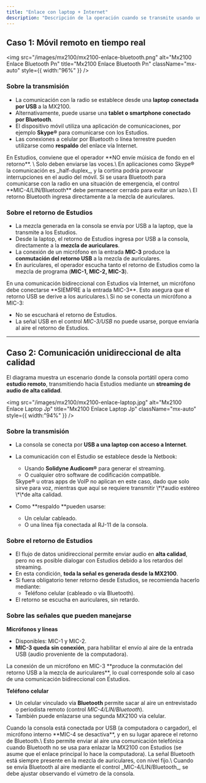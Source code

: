 ```yaml
---
title: "Enlace con laptop + Internet"
description: "Descripción de la operación cuando se transmite usando un computador externo"
---
```


## Caso 1: Móvil remoto en tiempo real

<img
  src="/images/mx2100/mx2100-enlace-bluetooth.png"
  alt="Mx2100 Enlace Bluetooth Pn"
  title="Mx2100 Enlace Bluetooth Pn"
  className="mx-auto"
  style={{ width:"96%" }}
/>

### Sobre la transmisión

- La comunicación con la radio se establece desde una **laptop conectada por USB** a la MX2100.
- Alternativamente, puede usarse una **tablet o smartphone conectado por Bluetooth**.
- El dispositivo móvil utiliza una aplicación de comunicaciones, por ejemplo **Skype®** para comunicarse con los Estudios.
- Las conexiones a celular por Bluetooth o línea terrestre pueden utilizarse como **respaldo** del enlace vía Internet.

<Warning>
  En Estudios, conviene que el operador **NO envíe múisica de fondo en el retorno**. \
  Solo deben enviarse las voces.\
  En aplicaciones como Skype® la comunicación es _half-duplex_, y la cortina podría provocar interrupciones en el audio del móvil.
</Warning>

<Note>
  Si se usara Bluetooth para comunicarse con la radio en una situación de emergencia, el control **MIC-4/LIN/Bluetooth** debe permanecer cerrado para evitar un lazo.\
  El retorno Bluetooth ingresa directamente a la mezcla de auriculares.
</Note>

### Sobre el retorno de Estudios

- La mezcla generada en la consola se envía por USB a la laptop, que la transmite a los Estudios.
- Desde la laptop, el retorno de Estudios ingresa por USB a la consola, directamente a la **mezcla de auriculares**.
- La conexión de un micrófono en la entrada **MIC-3** produce la **conmutación del retorno USB** a la mezcla de auriculares.
- En auriculares, el operador escucha tanto el retorno de Estudios como la mezcla de programa (**MIC-1, MIC-2, MIC-3**).

<Danger>
  En una comunicación bidireccional con Estudios vía Internet, un micrófono debe conectarse **SIEMPRE a la entrada MIC-3**. Esto asegura que el retorno USB se derive a los auriculares.\
  Si no se conecta un micrófono a MIC-3:

  - No se escuchará el retorno de Estudios.
  - La señal USB en el control _MIC-3/USB_ no puede usarse, porque enviaría al aire el retorno de Estudios.
</Danger>

---

## Caso 2: Comunicación unidireccional de alta calidad

El diagrama muestra un escenario donde la consola portátil opera como **estudio remoto**, transmitiendo hacia Estudios mediante un **streaming de audio de alta calidad**.

<img
  src="/images/mx2100/mx2100-enlace-laptop.jpg"
  alt="Mx2100 Enlace Laptop Jp"
  title="Mx2100 Enlace Laptop Jp"
  className="mx-auto"
  style={{ width:"94%" }}
/>

### Sobre la transmisión

- La consola se conecta por **USB a una laptop con acceso a Internet**.
- La comunicación con el Estudio se establece desde la Netbook:
  - Usando **Solidyne Audicom®** para generar el streaming.
  - O cualquier otro software de codificación compatible.

  <Note>
    Skype® u otras apps de VoIP no aplican en este caso, dado que solo sirve para voz, mientras que aquí se requiere transmitir \*\*audio estéreo \*\*de alta calidad.
  </Note>
- Como \*\*respaldo \*\*pueden usarse:
  - Un celular cableado.
  - O una línea fija conectada al RJ-11 de la consola.

### Sobre el retorno de Estudios

- El flujo de datos unidireccional permite enviar audio en **alta calidad**, pero no es posible dialogar con Estudios debido a los retardos del streaming.
- En esta condición, **toda la señal es generada desde la MX2100**.
- Si fuera obligatorio tener retorno desde Estudios, se recomienda hacerlo mediante:
  - Teléfono celular (cableado o vía Bluetooth).
- El retorno se escucha en auriculares, sin retardo.

### Sobre las señales que pueden manejarse

**Micrófonos y líneas**

- Disponibles: MIC-1 y MIC-2.
- **MIC-3 queda** **sin conexión**, para habilitar el envío al aire de la entrada USB (audio proveniente de la computadora).

<Note>
  La conexión de un micrófono en MIC-3 **produce la conmutación del retorno USB a la mezcla de auriculares**, lo cual corresponde solo al caso de una comunicación bidireccional con Estudios.
</Note>

**Teléfono celular**

- Un celular vinculado vía **Bluetooth** permite sacar al aire un entrevistado o periodista remoto (control _MIC-4/LIN/Bluetooth_).
- También puede enlazarse una segunda MX2100 vía celular.

<Note>
  Cuando la consola está conectada por USB (a computadora o cargador), el micrófono interno **MIC-4 se desactiva**, y en su lugar aparece el retorno de Bluetooth.\
  Esto permite enviar al aire una comunicación telefónica cuando Bluetooth no se usa para enlazar la MX2100 con Estudios (se asume que el enlace principal lo hace la computadora).
</Note>

<Warning>
  La señal Bluetooth está siempre presente en la mezcla de auriculares, con nivel fijo.\
  Cuando se envía Bluetooth al aire mediante el control _MIC-4/LIN/Bluetooth_, se debe ajustar observando el vúmetro de la consola.
</Warning>